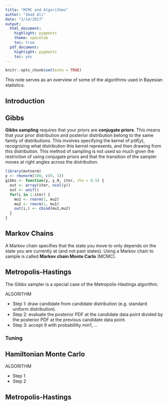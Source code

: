 ```yaml
---
title: "MCMC and Algorithms"
author: "Imad Ali"
date: "2/14/2017"
output:
  html_document:
    highlight: pygments
    theme: spacelab
    toc: true
  pdf_document:
    highlight: pygments
    toc: yes
---
```


```r
knitr::opts_chunk$set(echo = TRUE)
```

This note serves as an overview of some of the algorithms used in Bayesian statistics.

## Introduction

## Gibbs

**Gibbs sampling** requires that your priors are **conjugate priors**. This means that your prior distribution and posterior distribution belong to the same family of distributions. This involves specifying the kernel of $p(\theta|y)$, recognizing what distribution this kernel represents, and then drawing from this distribution. This method of sampling is not used so much given the restriction of using conjugate priors and that the transition of the sampler moves at right angles across the distribution.

```r
library(mvtnorm)
y <- rmvnorm(100, c(0, 3))
gibbs <- function(y, y_0, iter, rho = 0.5) {
  out <- array(iter, ncol(y))
  out <- unif()
  for(i in 1:iter) {
    mu1 <- rnorm(1, mu2)
    mu2 <- rnorm(1, mu1)
    out(i,) <- cbind(mu1,mu2)
  }
}
```

## Markov Chains

A Markov chain specifies that the state you move to only depends on the state you are currently at (and not past states). Using a Markov chain to sample is called **Markov chain Monte Carlo** (MCMC).

## Metropolis-Hastings

The Gibbs sampler is a special case of the Metropolis-Hastings algorithm.

ALGORITHM

* Step 1: draw candidate from candidate distribution (e.g. standard uniform distribution).
* Step 2: evaluate the posterior PDF at the candidate data point divided by the posterior PDF at the previous candidate data point.
* Step 3: accept $\theta$ with probabililty $min{1, ...}$

### Tuning

## Hamiltonian Monte Carlo

ALGORITHM

* Step 1
* Step 2

## Metropolis-Hastings